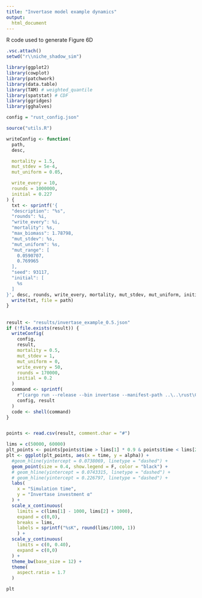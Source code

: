 ---
title: "Invertase model example dynamics"
output: 
  html_document
---
R code used to generate Figure 6D

```{r, eval = F}
.vsc.attach()
setwd("r\\niche_shadow_sim")
```

```{r imports}
library(ggplot2)
library(cowplot)
library(patchwork)
library(data.table)
library(TAM) # weighted_quantile
library(spatstat) # CDF
library(ggridges)
library(gghalves)

config = "rust_config.json"

source("utils.R")
```

```{r}
writeConfig <- function(
  path,
  desc,

  mortality = 1.5,
  mut_stdev = 5e-4,
  mut_uniform = 0.05,

  write_every = 10,
  rounds = 1000000,
  initial = 0.227
) {
  txt <- sprintf('{
  "description": "%s",
  "rounds": %i,
  "write_every": %i,
  "mortality": %s,
  "max_biomass": 1.78798,
  "mut_stdev": %s,
  "mut_uniform": %s,
  "mut_range": [
    0.0590707,
    0.769965
  ],
  "seed": 93117,
  "initial": [
    %s
  ]
}', desc, rounds, write_every, mortality, mut_stdev, mut_uniform, initial)
  write(txt, file = path)
}
```

## 
```{r start}
result <- "results/invertase_example_0.5.json"
if (!file.exists(result)) {
  writeConfig(
    config,
    result,
    mortality = 0.5,
    mut_stdev = 1,
    mut_uniform = 0,
    write_every = 50,
    rounds = 170000,
    initial = 0.2
  )
  command <- sprintf(
    r"[cargo run --release --bin invertase --manifest-path ..\..\rust\Cargo.toml -- %s %s]",
    config, result
  )
  code <- shell(command)
}


points <- read.csv(result, comment.char = "#")
```



```{r, fig.width = 3, fig.height = 5}
lims = c(50000, 60000)
plt_points <- points[points$time > lims[1] * 0.9 & points$time < lims[2] * 1.1, ]
plt <- ggplot(plt_points, aes(x = time, y = alpha)) +
  #geom_hline(yintercept = 0.0738069, linetype = "dashed") +
  geom_point(size = 0.4, show.legend = F, color = "black") +
  # geom_hline(yintercept = 0.0743315, linetype = "dashed") +
  # geom_hline(yintercept = 0.226797, linetype = "dashed") +
  labs(
    x = "Simulation time",
    y = "Invertase investment α"
  ) +
  scale_x_continuous(
    limits = c(lims[1] - 1000, lims[2] + 1000),
    expand = c(0,0),
    breaks = lims,
    labels = sprintf("%sK", round(lims/1000, 1))
    ) +
  scale_y_continuous(
    limits = c(0, 0.40),
    expand = c(0,0)
  ) +
  theme_bw(base_size = 12) +
  theme(
    aspect.ratio = 1.7
  )

plt
```